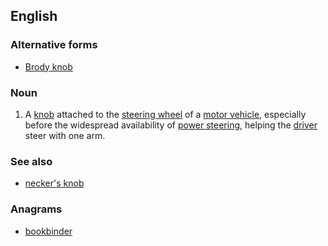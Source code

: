 ==English==

===Alternative forms===
* [[Brody knob]]

===Noun===
{{wikipedia}}
{{en-noun}}

# {{context|dated|lang=en}} A [[knob]] attached to the [[steering wheel]] of a [[motor vehicle]], especially before the widespread availability of [[power steering]], helping the [[driver]] steer with one arm.

===See also===
* [[necker's knob]]

===Anagrams===
* [[bookbinder#English|bookbinder]]